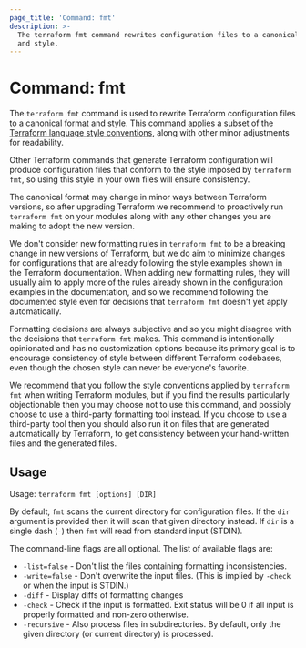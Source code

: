 ```yaml
---
page_title: 'Command: fmt'
description: >-
  The terraform fmt command rewrites configuration files to a canonical format
  and style.
---
```


# Command: fmt

The `terraform fmt` command is used to rewrite Terraform configuration files
to a canonical format and style. This command applies a subset of
the [Terraform language style conventions](/language/style#syntax-conventions),
along with other minor adjustments for readability.

Other Terraform commands that generate Terraform configuration will produce
configuration files that conform to the style imposed by `terraform fmt`, so
using this style in your own files will ensure consistency.

The canonical format may change in minor ways between Terraform versions, so
after upgrading Terraform we recommend to proactively run `terraform fmt`
on your modules along with any other changes you are making to adopt the new
version.

We don't consider new formatting rules in `terraform fmt` to be a breaking
change in new versions of Terraform, but we do aim to minimize changes for
configurations that are already following the style examples shown in the
Terraform documentation. When adding new formatting rules, they will usually
aim to apply more of the rules already shown in the configuration examples
in the documentation, and so we recommend following the documented style even
for decisions that `terraform fmt` doesn't yet apply automatically.

Formatting decisions are always subjective and so you might disagree with the
decisions that `terraform fmt` makes. This command is intentionally opinionated
and has no customization options because its primary goal is to encourage
consistency of style between different Terraform codebases, even though the
chosen style can never be everyone's favorite.

We recommend that you follow the style conventions applied by `terraform fmt`
when writing Terraform modules, but if you find the results particularly
objectionable then you may choose not to use this command, and possibly choose
to use a third-party formatting tool instead. If you choose to use a
third-party tool then you should also run it on files that are generated
automatically by Terraform, to get consistency between your hand-written files
and the generated files.

## Usage

Usage: `terraform fmt [options] [DIR]`

By default, `fmt` scans the current directory for configuration files. If
the `dir` argument is provided then it will scan that given directory
instead. If `dir` is a single dash (`-`) then `fmt` will read from standard
input (STDIN).

The command-line flags are all optional. The list of available flags are:

* `-list=false` - Don't list the files containing formatting inconsistencies.
* `-write=false` - Don't overwrite the input files. (This is implied by `-check` or when the input is STDIN.)
* `-diff` - Display diffs of formatting changes
* `-check` - Check if the input is formatted. Exit status will be 0 if
  all input is properly formatted and non-zero otherwise.
* `-recursive` - Also process files in subdirectories. By default, only the given directory (or current directory) is processed.
